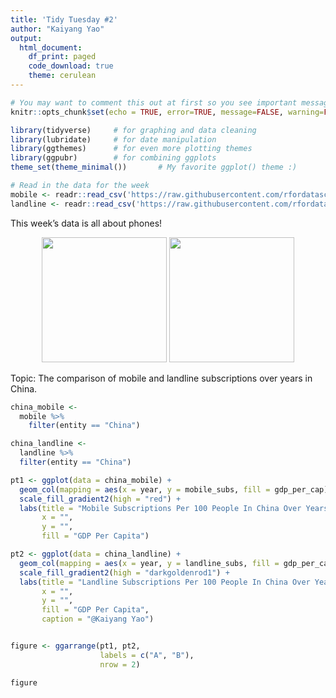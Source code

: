 ```yaml
---
title: 'Tidy Tuesday #2'
author: "Kaiyang Yao"
output: 
  html_document:
    df_print: paged
    code_download: true
    theme: cerulean
---
```


```r
# You may want to comment this out at first so you see important messages and warnings
knitr::opts_chunk$set(echo = TRUE, error=TRUE, message=FALSE, warning=FALSE)
```

```r
library(tidyverse)     # for graphing and data cleaning
library(lubridate)     # for date manipulation
library(ggthemes)      # for even more plotting themes
library(ggpubr)        # for combining ggplots
theme_set(theme_minimal())       # My favorite ggplot() theme :)
```

```r
# Read in the data for the week
mobile <- readr::read_csv('https://raw.githubusercontent.com/rfordatascience/tidytuesday/master/data/2020/2020-11-10/mobile.csv')
landline <- readr::read_csv('https://raw.githubusercontent.com/rfordatascience/tidytuesday/master/data/2020/2020-11-10/landline.csv')
```

This week's data is all about phones! 

<center>

![](https://images-na.ssl-images-amazon.com/images/I/61i8xYfGsFL._SL1500_.jpg){width=200} ![](https://i.pcmag.com/imagery/reviews/03xdTO0Ka4H4KvEgtSPg4c2-12..1569479325.jpg){width=200}
</center>

Topic: The comparison of mobile and landline subscriptions over years in China.

```r
china_mobile <-
  mobile %>% 
    filter(entity == "China")

china_landline <-
  landline %>% 
  filter(entity == "China")

pt1 <- ggplot(data = china_mobile) +
  geom_col(mapping = aes(x = year, y = mobile_subs, fill = gdp_per_cap)) +
  scale_fill_gradient2(high = "red") +
  labs(title = "Mobile Subscriptions Per 100 People In China Over Years",
       x = "",
       y = "",
       fill = "GDP Per Capita")

pt2 <- ggplot(data = china_landline) +
  geom_col(mapping = aes(x = year, y = landline_subs, fill = gdp_per_cap)) +
  scale_fill_gradient2(high = "darkgoldenrod1") +
  labs(title = "Landline Subscriptions Per 100 People In China Over Years",
       x = "",
       y = "",
       fill = "GDP Per Capita",
       caption = "@Kaiyang Yao")


figure <- ggarrange(pt1, pt2,
                    labels = c("A", "B"),
                    nrow = 2)

figure
  
```







